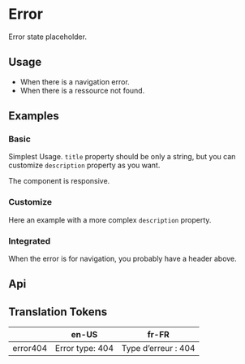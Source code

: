 
<Meta of={KitErrorStories} />

# Error

Error state placeholder.

## Usage

- When there is a navigation error.
- When there is a ressource not found.

## Examples

### Basic

Simplest Usage. `title` property should be only a string, but you can customize `description` property as you want.

<CustomCanvas content={Examples.Basic} source={Sources.Basic} id="component-error" />

The component is responsive.

<CustomCanvas content={Examples.Responsive} source={Sources.Responsive} id="component-error-responsive" />

### Customize

Here an example with a more complex `description` property.

<CustomCanvas content={Examples.Description} source={Sources.Description} id="component-error-description" />

### Integrated

When the error is for navigation, you probably have a header above.

<CustomCanvas content={Examples.Integrated} source={Sources.Integrated} id="component-error-integrated" />

## Api

<Canvas of={KitErrorStories.Api} />

<Controls of={KitErrorStories.Api} />

## Translation Tokens

|          | en-US           | fr-FR               |
|----------|-----------------|---------------------|
| error404 | Error type: 404 | Type d’erreur : 404 |
